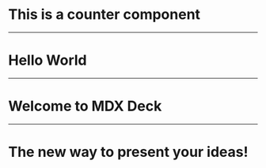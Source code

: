 
# This is a counter component

<Counter/>

---

# Hello World

---

# Welcome to MDX Deck

---

# The new way to present your ideas!